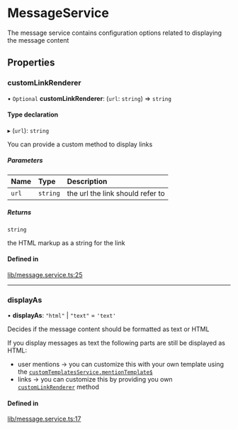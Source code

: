 # MessageService

The message service contains configuration options related to displaying the message content

## Properties

### customLinkRenderer

• `Optional` **customLinkRenderer**: (`url`: `string`) => `string`

#### Type declaration

▸ (`url`): `string`

You can provide a custom method to display links

##### Parameters

| Name | Type | Description |
| :------ | :------ | :------ |
| `url` | `string` | the url the link should refer to |

##### Returns

`string`

the HTML markup as a string for the link

#### Defined in

[lib/message.service.ts:25](https://github.com/GetStream/stream-chat-angular/blob/d861f42/projects/stream-chat-angular/src/lib/message.service.ts#L25)

___

### displayAs

• **displayAs**: ``"html"`` \| ``"text"`` = `'text'`

Decides if the message content should be formatted as text or HTML

If you display messages as text the following parts are still be displayed as HTML:
- user mentions -> you can customize this with your own template using the [`customTemplatesService.mentionTemplate$`](https://getstream.io/chat/docs/sdk/angular/services/CustomTemplatesService/#mentiontemplate)
- links -> you can customize this by providing you own [`customLinkRenderer`](#customlinkrenderer) method

#### Defined in

[lib/message.service.ts:17](https://github.com/GetStream/stream-chat-angular/blob/d861f42/projects/stream-chat-angular/src/lib/message.service.ts#L17)
